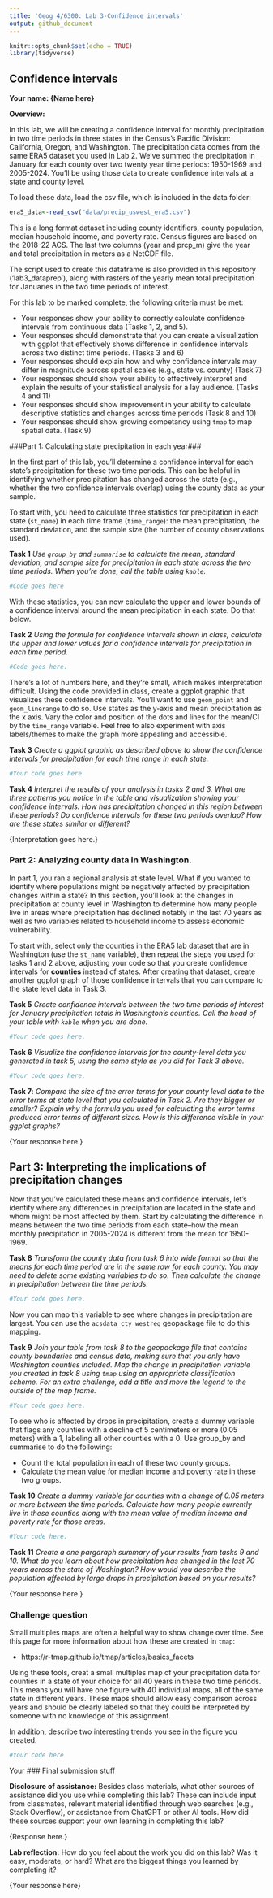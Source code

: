 ---
title: 'Geog 4/6300: Lab 3-Confidence intervals'
output: github_document
---

```{r setup, include=FALSE}
knitr::opts_chunk$set(echo = TRUE)
library(tidyverse)
```

## Confidence intervals

**Your name: {Name here}**

**Overview:**

In this lab, we will be creating a confidence interval for monthly precipitation in two time periods in three states in the Census's Pacific Division: California, Oregon, and Washington. The precipitation data comes from the same ERA5 dataset you used in Lab 2. We've summed the precipitation in January for each county over two twenty year time periods: 1950-1969 and 2005-2024. You'll be using those data to create confidence intervals at a state and county level.

To load these data, load the csv file, which is included in the data folder:

```{r message=FALSE}
era5_data<-read_csv("data/precip_uswest_era5.csv")
```

This is a long format dataset including county identifiers, county population, median household income, and poverty rate. Census figures are based on the 2018-22 ACS. The last two columns (year and prcp_m) give the year and total precipitation in meters as a NetCDF file.

The script used to create this dataframe is also provided in this repository ('lab3_dataprep'), along with rasters of the yearly mean total precipitation for Januaries in the two time periods of interest.

For this lab to be marked complete, the following criteria must be met:

* Your responses show your ability to correctly calculate confidence intervals from continuous data (Tasks 1, 2, and 5).
* Your responses should demonstrate that you can create a visualization with ggplot that effectively shows difference in confidence intervals across two distinct time periods. (Tasks 3 and 6)
* Your responses should explain how and why confidence intervals may differ in magnitude across spatial scales (e.g., state vs. county) (Task 7)
* Your responses should show your ability to effectively interpret and explain the results of your statistical analysis for a lay audience. (Tasks 4 and 11)
* Your responses should show improvement in your ability to calculate descriptive statistics and changes across time periods (Task 8 and 10)
* Your responses should show growing competancy using `tmap` to map spatial data. (Task 9)


###Part 1: Calculating state precipitation in each year###

In the first part of this lab, you'll determine a confidence interval for each state's precipitation for these two time periods. This can be helpful in identifying whether precipitation has changed across the state (e.g., whether the two confidence intervals overlap) using the county data as your sample.

To start with, you need to calculate three statistics for precipitation in each state (`st_name`) in each time frame (`time_range`): the mean precipitation, the standard deviation, and the sample size (the number of county observations used).

**Task 1** _Use `group_by` and `summarise` to calculate the mean, standard deviation, and sample size for precipitation in each state across the two time periods. When you're done, call the table using `kable`._

```{r Task1}
#Code goes here
```

With these statistics, you can now calculate the upper and lower bounds of a confidence interval around the mean precipitation in each state. Do that below.

**Task 2** _Using the formula for confidence intervals shown in class, calculate the upper and lower values for a confidence intervals for precipitation in each time period._

```{r Task2}
#Code goes here. 
```

There's a lot of numbers here, and they're small, which makes interpretation difficult. Using the code provided in class, create a ggplot graphic that visualizes these confidence intervals. You'll want to use `geom_point` and `geom_linerange` to do so. Use states as the y-axis and mean precipitation as the x axis. Vary the color and position of the dots and lines for the mean/CI by the `time_range` variable. Feel free to also experiment with axis labels/themes to make the graph more appealing and accessible.

**Task 3** _Create a ggplot graphic as described above to show the confidence intervals for precipitation for each time range in each state._

```{r Task3}
#Your code goes here.
```

**Task 4** _Interpret the results of your analysis in tasks 2 and 3. What are three patterns you notice in the table and visualization showing your confidence intervals. How has precipitation changed in this region between these periods? Do confidence intervals for these two periods overlap? How are these states similar or different?_

{Interpretation goes here.}

### Part 2: Analyzing county data in Washington.
In part 1, you ran a regional analysis at state level. What if you wanted to identify where populations might be negatively affected by precipitation changes within a state? In this section, you'll look at the changes in precipitation at county level in Washington to determine how many people live in areas where precipitation has declined notably in the last 70 years as well as two variables related to household income to assess economic vulnerability.

To start with, select only the counties in the ERA5 lab dataset that are in Washington (use the `st_name` variable), then repeat the steps you used for tasks 1 and 2 above, adjusting your code so that you create confidence intervals for **counties** instead of states. After creating that dataset, create another ggplot graph of those confidence intervals that you can compare to the state level data in Task 3.

**Task 5** _Create confidence intervals between the two time periods of interest for January precipitation totals in Washington's counties. Call the head of your table with `kable` when you are done._

```{r Task5}
#Your code goes here.
```

**Task 6** _Visualize the confidence intervals for the county-level data you generated in task 5, using the same style as you did for Task 3 above._

```{r Task6}
#Your code goes here.
```

**Task 7**: _Compare the size of the error terms for your county level data to the error terms at state level that you calculated in Task 2. Are they bigger or smaller? Explain why the formula you used for calculating the error terms produced error terms of different sizes. How is this difference visible in your ggplot graphs?_

{Your response here.}

## Part 3: Interpreting the implications of precipitation changes

Now that you've calculated these means and confidence intervals, let's identify where any differences in precipitation are located in the state and whom might be most affected by them. Start by calculating the difference in means between the two time periods from each state--how the mean monthly precipitation in 2005-2024 is different from the mean for 1950-1969. 

**Task 8** _Transform the county data from task 6 into wide format so that the means for each time period are in the same row for each county. You may need to delete some existing variables to do so. Then calculate the change in precipitation between the time periods._

```{r Task8}
#Your code goes here.
```

Now you can map this variable to see where changes in precipitation are largest. You can use the `acsdata_cty_westreg` geopackage file to do this mapping.

**Task 9** _Join your table from task 8 to the geopackage file that contains county boundaries and census data, making sure that you only have Washington counties included. Map the change in precipitation variable you created in task 8 using `tmap` using an appropriate classification scheme. For an extra challenge, add a title and move the legend to the outside of the map frame._

```{r Task9}
#Your code goes here.
```

To see who is affected by drops in precipitation, create a dummy variable that flags any counties with a decline of 5 centimeters or more (0.05 meters) with a 1, labeling all other counties with a 0. Use group_by and summarise to do the following:

* Count the total population in each of these two county groups.
* Calculate the mean value for median income and poverty rate in these two groups.

**Task 10** _Create a dummy variable for counties with a change of 0.05 meters or more between the time periods. Calculate how many people currently live in these counties along with the mean value of median income and poverty rate for those areas._

```{r Task 10}
#Your code here.
```

**Task 11** _Create a one pargaraph summary of your results from tasks 9 and 10. What do you learn about how precipitation has changed in the last 70 years across the state of Washington? How would you describe the population affected by large drops in precipitation based on your results?_

{Your response here.}

### Challenge question
Small multiples maps are often a helpful way to show change over time. See this page for more information about how these are created in `tmap`:

* https://r-tmap.github.io/tmap/articles/basics_facets

Using these tools, creat a small multiples map of your precipitation data for counties in a state of your choice for all 40 years in these two time periods. This means you will have one figure with 40 individual maps, all of the same state in different years. These maps should allow easy comparison across years and should be clearly labeled so that they could be interpreted by someone with no knowledge of this assignment. 

In addition, describe two interesting trends you see in the figure you created.

```{r challenge}
#Your code here
```

{Your response here.}



### Final submission stuff

**Disclosure of assistance:** Besides class materials, what other sources of assistance did you use while completing this lab? These can include input from classmates, relevant material identified through web searches (e.g., Stack Overflow), or assistance from ChatGPT or other AI tools. How did these sources support your own learning in completing this lab?

{Response here.}

**Lab reflection:** How do you feel about the work you did on this lab? Was it easy, moderate, or hard? What are the biggest things you learned by completing it?

{Your response here}

